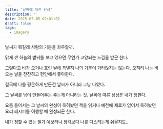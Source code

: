 ```yaml
---
title: '날씨에 대한 단상'
description: ''
date: 2025-05-05 02:01:02
draft: false
tags:
  - imagery
---
```


날씨가 뭐길래 사람의 기분을 좌우할까.

맑게 갠 하늘의 볕뉘를 보고 있으면 무언가 고양되는 느낌을 받곤 한다.

그렇다고 비가 오거나 흐린 날에 특별히 나의 기분이 가라앉지는 않는다. 오히려 나는 비오는 날을 잔잔하고 편안해서 좋아한다.

결국에 나를 평온하게 만든건 날씨가 아니라 그냥 나였다.

그 날씨를 남이 만들어주는 주는게 아니라는 것. 날씨에 따른 심상은 내가 정한다.

요즘 들어서는 그 날씨의 완성이 묵혀놨던 책을 읽거나 예전에 재료가 없어서 묵혀놨던 요리 레시피를 이행할 때 완성되곤 한다.

내가 정할 수 있는 일기 예보라니 생각보다 나를 다스리는게 쉬울지도..
